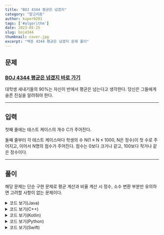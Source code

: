 ```yaml
---
title: "BOJ 4344 평균은 넘겠지"
category: "알고리즘"
author: kuper0201
tags: ['#algorithm']
date: 2023-05-25
slug: boj4344
thumbnail: cover.jpg
excerpt: "백준 4344 평균은 넘겠지 문제 풀이"
---
```


## 문제

### <a href="https://boj.kr/4344" target="_blank">BOJ 4344 평균은 넘겠지 바로 가기</a>

대학생 새내기들의 90%는 자신이 반에서 평균은 넘는다고 생각한다. 당신은 그들에게 슬픈 진실을 알려줘야 한다.

---

## 입력

첫째 줄에는 테스트 케이스의 개수 C가 주어진다.

둘째 줄부터 각 테스트 케이스마다 학생의 수 N(1 ≤ N ≤ 1000, N은 정수)이 첫 수로 주어지고, 이어서 N명의 점수가 주어진다. 점수는 0보다 크거나 같고, 100보다 작거나 같은 정수이다.

---

## 풀이

해당 문제는 단순 구현 문제로 평균 계산과 비율 계산 시 정수, 소수 변환 부분만 유의하면 고려할 사항이 없는 문제이다.

<details markdown="1">
<summary>코드 보기(Java)</summary>

```javascript
import java.io.*;

public class Main {
    public static void main(String[] args) throws Exception {
        BufferedReader br = new BufferedReader(new InputStreamReader(System.in));
        StringBuilder sb = new StringBuilder();

        // 테스트 개수 케이스 입력
        int N = Integer.parseInt(br.readLine());
        for (int i = 0; i < N; i++) {
            String[] s = br.readLine().split(" "); // 테스트 케이스 한 줄 입력
            int M = Integer.parseInt(s[0]); // 학생 수
            int[] scores = new int[M];

            int count = 0;
            double total = 0, avg = 0;
            for (int j = 1; j < M + 1; j++) { // 1번 ~ 마지막까지 점수 배열에 넣고 총합 구하기
                scores[j - 1] = Integer.parseInt(s[j]);
                total += scores[j - 1];
            }

            // 평균 구하기
            avg = total / M;

            // 평균을 넘는 학생 수 세기
            for (int j = 0; j < M; j++) {
                if (scores[j] > avg) count++;
            }

            // 평균 넘는 학생 수 퍼센트 구하고 출력
            sb.append(String.format("%.3f%%\n", 100.0 * ((double)count / (double)M)));
        }

        System.out.println(sb);
    }
}
```
</details>

<details markdown="1">
<summary>코드 보기(C++)</summary>

```cpp
#include <iostream>

#define fastio ios_base::sync_with_stdio(false); cin.tie(nullptr); cout.tie(nullptr)
#define endl '\n'

using namespace std;

int main() {
    fastio;
    
    // 테스트 개수 케이스 입력
    int N;
    cin >> N;
    
    for (int i = 0; i < N; i++) {
        int M; // 학생 수
        cin >> M;
        
        int scores[M];

        int count = 0;
        double total = 0, avg = 0;
        for (int j = 0; j < M; j++) { // 1번 ~ 마지막까지 점수 배열에 넣고 총합 구하기
            cin >> scores[j];
            total += scores[j];
        }

        // 평균 구하기
        avg = total / M;

        // 평균을 넘는 학생 수 세기
        for (int j = 0; j < M; j++) {
            if (scores[j] > avg) count++;
        }
        
        std::cout<<fixed;
        cout.precision(3);
        
        // 평균 넘는 학생 수 퍼센트 구하고 출력
        cout << 100.0 * ((double)count / (double)M) << "%" << endl;
    }
    
    return 0;
}
```
</details>

<details markdown="1">
<summary>코드 보기(Kotlin)</summary>

```javascript
fun main(args: Array<String>) = with(System.`in`.bufferedReader()) {
    // 테스트 개수 케이스 입력
    var N = readLine().toInt()
    for (i in 0 until N) {
        var s = readLine().split(" ") // 테스트 케이스 한 줄 입력
        var M = s[0].toInt() // 학생 수
        var scores = Array<Int>(M, {0})

        var count = 0
        var total: Double = 0.0
        var avg: Double = 0.0
        
        for (j in 1 until M + 1) { // 1번 ~ 마지막까지 점수 배열에 넣고 총합 구하기
            scores[j - 1] = s[j].toInt()
            total += scores[j - 1]
        }

        // 평균 구하기
        avg = total / M

        // 평균을 넘는 학생 수 세기
        for (j in 0 until M) {
            if (scores[j] > avg) count++
        }

        // 평균 넘는 학생 수 퍼센트 구하고 출력
        println(String.format("%.3f%%", 100.0 * (count.toDouble() / M.toDouble())))
    }
}
```
</details>

<details markdown="1">
<summary>코드 보기(Python)</summary>

```python
from sys import stdin

def main():
    # 테스트 개수 케이스 입력
    N = int(stdin.readline())
    for i in range(N):
        s = stdin.readline().split(' ') # 테스트 케이스 한 줄 입력
        M = int(s[0]) # 학생 수
        scores = [0] * M

        count = 0
        total = 0.0
        avg = 0.0

        # 1번 ~ 마지막까지 점수 배열에 넣고 총합 구하기
        for j in range(1, M + 1):
            scores[j - 1] = int(s[j])
            total = total + scores[j - 1]

        # 평균 구하기
        avg = total / M

        # 평균을 넘는 학생 수 세기
        for j in range(M):
            if scores[j] > avg:
                count = count + 1

        # 평균 넘는 학생 수 퍼센트 구하고 출력
        res = 100.0 * (float(count) / float(M))
        print(f"{res:.3f}%")

if __name__ == "__main__":
    main()
```
</details>

<details markdown="1">
<summary>코드 보기(Swift)</summary>

```cpp
import Foundation

func main() {
    // 테스트 개수 케이스 입력
    var N = Int(readLine()!)!
    for i in 0..<N {
        var s = readLine()!.split(separator: " ") // 테스트 케이스 한 줄 입력
        var M = Int(s[0])! // 학생 수
        var scores = [Int](repeating: 0, count: M)

        var count = 0
        var total: Double = 0.0
        var avg: Double = 0.0

        // 1번 ~ 마지막까지 점수 배열에 넣고 총합 구하기
        for j in 1..<M+1 {
            scores[j - 1] = Int(s[j])!
            total = total + Double(scores[j - 1])
        }
        
        // 평균 구하기
        avg = total / Double(M)

        // 평균을 넘는 학생 수 세기
        for j in 0..<M {
            if Double(scores[j]) > avg {
                count = count + 1
            }
        }
            
        // 평균 넘는 학생 수 퍼센트 구하고 출력
        var res = 100.0 * (Double(count) / Double(M))
        print(String(format: "%.3f%%", res))
    }
}

main()
```
</details>